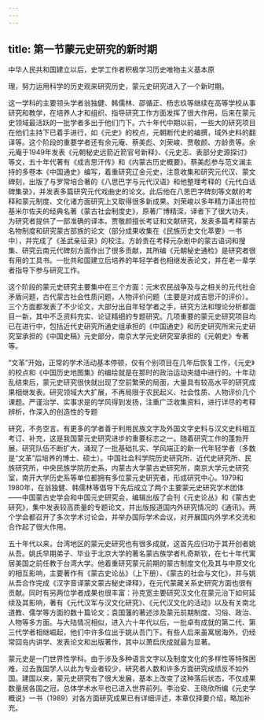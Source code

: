 ```yaml
---
---
---
```

title: 第一节蒙元史研究的新时期
---



中华人民共和国建立以后，史学工作者积极学习历史唯物主义基本原

理，努力运用科学的历史观来研究历史，蒙元史研究进入了一个新时期。

这一学科的主要领头学者翁独健、韩儒林、邵循正、杨志玖等继续在高等学校从事研究和教学，在培养人才和组织、指导研究工作方面发挥了很大作用，后来在蒙元史领域最活跃的一批学者多出于他们门下。六十年代中期以前，一些大的研究项目在他们主持下已着手进行，如《元史》的校点，元朝断代史的编撰，域外史料的翻译等。这个阶段的重要学者还有余元庵、蔡美彪、刘荣峻、贾敬颜、方龄贵等。余元庵于1949年发表《元朝秘史远箭近箭官号新释》、《元史志、表部分史源探讨》等文，五十年代著有《成吉思汗传》和《内蒙古历史概要》。蔡美彪参与范文澜主持的多卷本《中国通史》编写，着重研究辽金元史，注意收集和研究元代汉、蒙文碑刻，出版了与罗常培合著的《八思巴字与元代汉语》和他整理考释的《元代白话碑集录》，并发表多篇研究元代戏曲史的论文。此后他在八思巴字碑刻等文献的考释和蒙元制度、文化诸方面研究上又取得很多新成果。刘荣峻以多年精力译出符拉基米尔佐夫的经典名著《蒙古社会制度史》，原著广博精深，译者下了很大功夫，为研究者提供了一部准确的译本。贾敬颜擅长考证和文献研究，发表多篇考释蒙古名物制度和研究蒙古部族的论文（部分成果收集在《民族历史文化萃要》一书中），并完成了《圣武亲征录》的校注。方龄贵在考释元杂剧中的蒙古语词和搜集、研究云南元代碑刻方面作出了很多贡献，其所编《元朝秘史通检》是研究者很有用的工具书。一批共和国建立后培养的年轻学者也相继发表论文，并在老一辈学者指导下参与研究工作。

这个阶段的蒙元史研究主要集中在三个方面：元末农民战争及与之相关的元代社会矛盾问题，古代蒙古社会性质问题，人物评价问题（主要是对成吉思汗的评价）。三个方面都发表了不少论文，大部分出自年轻学者之手，研究方法和理论分析都面目一新，其中不乏资料充实、论证精细的专题研究。几项重要的蒙元史研究项目均已在进行中，包括近代史研究所通史组承担的《中国通史》和历史研究所宋元史研究室承担的《中国史稿》元史部分，南京大学元史研究室承担的《元朝史》专著等。

“文革”开始，正常的学术活动基本停顿，仅有个别项目在几年后恢复工作，《元史》的校点和《中国历史地图集》的编绘就是在那时的政治运动夹缝中进行的。十年动乱结束后，蒙元史研究很快就出现了空前繁荣的局面，大量具有较高水平的研究成果相继发表。研究领域大大扩展，不再局限于农民起义、社会性质、人物评价几个课题。严谨治学、实事求是的学风得到发扬，注重广泛收集资料，进行详尽的考释辨析，作深入的创造性的专题

研究，不务空言。有更多的学者善于利用民族文字及外国文字史料与汉文史料相互考订、补充，这是我国蒙元史研究进步的重要标志之一。随着研究工作的蓬勃开展，研究队伍不断扩大，涌现了一批基础扎实、学风端正的新一代年轻学者（多数是“文革”后培养的博士、硕士）。中国社会科学院历史研究所、近代史研究所、民族研究所，中央民族学院历史系，内蒙古大学蒙古史研究所，南京大学元史研究室，南开大学历史系等单位都拥有多位蒙元史研究者，形成研究中心。1979和1980年，在翁独健、韩儒林等倡导下先后成立了两个主要蒙元史研究学术团体——中国蒙古史学会和中国元史研究会，编辑出版了会刊《元史论丛》和《蒙古史研究》，集中发表较高质量的专题论文，并出版报道国内外研究情况的《通讯》。两个学会都召开了多次学术讨论会，并举办国际学术会议，对开展国内外学术交流和合作起了很大作用。

五十年代以来，台湾地区的蒙元史研究也有很多成就，这首先应归功于其开创者姚从吾。姚氏早期弟子、毕业于北京大学的著名蒙古族学者札奇斯钦，在七十年代寓居美国之前任教于台湾大学。他着重研究蒙元前期的蒙古制度文化及其与中原文化的相互影响，主要著作有《蒙古史论丛》（上下册）、《蒙古的社会与文化》，并与姚从吾合作完成《汉字音译蒙文蒙古秘史译释》，在元代蒙藏关系史研究方面也很有贡献。同时有另两位学者成果也很丰富：孙克宽主要研究汉文化在蒙元治下如何延续及其影响，著有《元代汉军与汉文化研究》、《元代汉文化的活动》以及有关南北道教、儒学等方面的数十篇论文；袁国藩的著述涉及蒙元前期制度、习俗、政治、人物等多方面。与大陆情况相似，进入六十年代以后，一批卓有成就的第二代、第三代学者相继崛起，他们中许多位出于姚从吾门下。有些人后来虽寓居海外，仍经常回岛内讲学、发表论文和出版著作，其中以萧启庆成就最为显著。

蒙元史是一门世界性学科。由于涉及多种语言文字以及制度文化的多样性等特殊困难，过去我国学人以此为专业者较少，研究者人数和许多方面研究成绩反不如外国。建国以来，蒙元史研究有了很大发展，基本上改变了这种落后状态，不仅成果数量居各国之冠，总体学术水平也已进入世界前列。李治安、王晓欣所编《元史学概说》一书（1989）对各方面研究成果已有详细评述，本章仅择要介绍，略加补充。